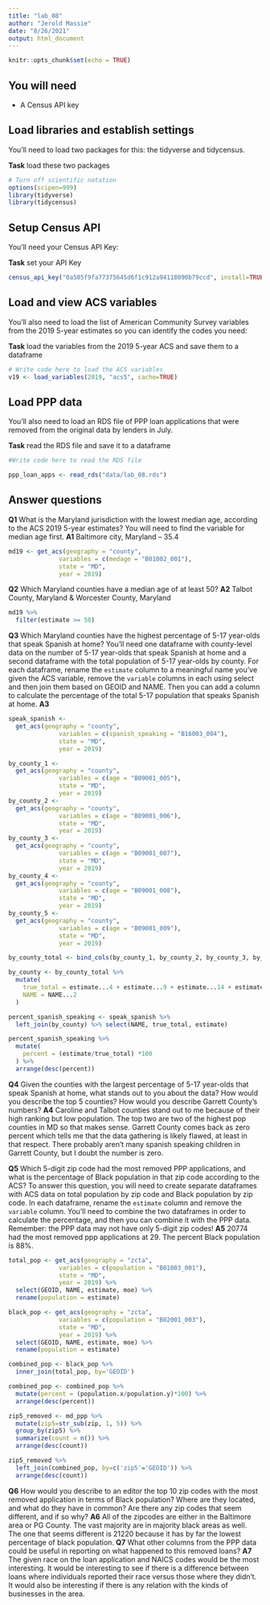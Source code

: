 ```yaml
---
title: "lab_08"
author: "Jerold Massie"
date: "8/26/2021"
output: html_document
---
```


```r
knitr::opts_chunk$set(echo = TRUE)
```

## You will need

* A Census API key

## Load libraries and establish settings

You'll need to load two packages for this: the tidyverse and tidycensus.

**Task** load these two packages

```r
# Turn off scientific notation
options(scipen=999)
library(tidyverse)
library(tidycensus)
```

## Setup Census API

You'll need your Census API Key:

**Task** set your API Key

```r
census_api_key("0a505f9fa77375645d6f1c912a94118090b79ccd", install=TRUE)
```

## Load and view ACS variables

You'll also need to load the list of American Community Survey variables from the 2019 5-year estimates so you can identify the codes you need:

**Task** load the variables from the 2019 5-year ACS and save them to a dataframe

```r
# Write code here to load the ACS variables
v19 <- load_variables(2019, "acs5", cache=TRUE)
```

## Load PPP data

You'll also need to load an RDS file of PPP loan applications that were removed from the original data by lenders in July.

**Task** read the RDS file and save it to a dataframe

```r
#Write code here to read the RDS file

ppp_loan_apps <- read_rds("data/lab_08.rds")
```

## Answer questions

**Q1** What is the Maryland jurisdiction with the lowest median age, according to the ACS 2019 5-year estimates? You will need to find the variable for median age first.
**A1**
Baltimore city, Maryland -- 35.4
```r
md19 <- get_acs(geography = "county",
              variables = c(medage = "B01002_001"),
              state = "MD",
              year = 2019)
```

**Q2** Which Maryland counties have a median age of at least 50?
**A2**
Talbot County, Maryland & Worcester County, Maryland
```r
md19 %>%
  filter(estimate >= 50)
```

**Q3** Which Maryland counties have the highest percentage of 5-17 year-olds that speak Spanish at home? You'll need one dataframe with county-level data on the number of 5-17 year-olds that speak Spanish at home and a second dataframe with the total population of 5-17 year-olds by county. For each dataframe, rename the `estimate` column to a meaningful name you've given the ACS variable, remove the `variable` columns in each using select and then join them based on GEOID and NAME. Then you can add a column to calculate the percentage of the total 5-17 population that speaks Spanish at home.
**A3**

```r
speak_spanish <-
  get_acs(geography = "county",
              variables = c(spanish_speaking = "B16003_004"),
              state = "MD",
              year = 2019)
```

```r
by_county_1 <-
  get_acs(geography = "county",
              variables = c(age = "B09001_005"),
              state = "MD",
              year = 2019)
by_county_2 <-
  get_acs(geography = "county",
              variables = c(age = "B09001_006"),
              state = "MD",
              year = 2019)
by_county_3 <-
  get_acs(geography = "county",
              variables = c(age = "B09001_007"),
              state = "MD",
              year = 2019)
by_county_4 <-
  get_acs(geography = "county",
              variables = c(age = "B09001_008"),
              state = "MD",
              year = 2019)
by_county_5 <-
  get_acs(geography = "county",
              variables = c(age = "B09001_009"),
              state = "MD",
              year = 2019)

```
```r
by_county_total <- bind_cols(by_county_1, by_county_2, by_county_3, by_county_4, by_county_5)
```

```r
by_county <- by_county_total %>%
  mutate(
    true_total = estimate...4 + estimate...9 + estimate...14 + estimate...19 + estimate...24,
    NAME = NAME...2
  )
```

```r
percent_spanish_speaking <- speak_spanish %>% 
  left_join(by_county) %>% select(NAME, true_total, estimate)

percent_spanish_speaking %>%
  mutate(
    percent = (estimate/true_total) *100
  ) %>%
  arrange(desc(percent))
```

**Q4** Given the counties with the largest percentage of 5-17 year-olds that speak Spanish at home, what stands out to you about the data? How would you describe the top 5 counties? How would you describe Garrett County's numbers?
**A4**
Caroline and Talbot counties stand out to me because of their high ranking but low population. The top two are two of the highest pop counties in MD so that makes sense. Garrett County comes back as zero percent which tells me that the data gathering is likely flawed, at least in that respect. There probably aren't many spanish speaking children in Garrett County, but I doubt the number is zero.

**Q5** Which 5-digit zip code had the most removed PPP applications, and what is the percentage of Black population in that zip code according to the ACS? To answer this question, you will need to create separate dataframes with ACS data on total population by zip code and Black population by zip code. In each dataframe, rename the `estimate` column and remove the `variable` column. You'll need to combine the two dataframes in order to calculate the percentage, and then you can combine it with the PPP data. Remember: the PPP data may not have only 5-digit zip codes!
**A5**
20774 had the most removed ppp applications at 29. The percent Black population is 88%.  
```r
total_pop <- get_acs(geography = "zcta",
              variables = c(population = "B01003_001"),
              state = "MD",
              year = 2019) %>%
  select(GEOID, NAME, estimate, moe) %>%
  rename(population = estimate)

black_pop <- get_acs(geography = "zcta",
              variables = c(population = "B02001_003"),
              state = "MD",
              year = 2019) %>%
  select(GEOID, NAME, estimate, moe) %>%
  rename(population = estimate)

combined_pop <- black_pop %>%
  inner_join(total_pop, by='GEOID')

combined_pop <- combined_pop %>%
  mutate(percent = (population.x/population.y)*100) %>%
  arrange(desc(percent))
```

```r
zip5_removed <- md_ppp %>%
  mutate(zip5=str_sub(zip, 1, 5)) %>%
  group_by(zip5) %>%
  summarize(count = n()) %>%
  arrange(desc(count))

zip5_removed %>%
  left_join(combined_pop, by=c('zip5'='GEOID')) %>%
  arrange(desc(count))
```


**Q6** How would you describe to an editor the top 10 zip codes with the most removed application in terms of Black population? Where are they located, and what do they have in common? Are there any zip codes that seem different, and if so why?
**A6**
All of the zipcodes are either in the Baltimore area or PG County. The vast majority are in majority black areas as well. The one that seems different is 21220 because it has by far the lowest percentage of black population. 
**Q7** What other columns from the PPP data could be useful in reporting on what happened to this removed loans?
**A7**
The given race on the loan application and NAICS codes would be the most interesting. It would be interesting to see if there is a difference between loans where individuals reported their race versus those where they didn't. It would also be interesting if there is any relation with the kinds of businesses in the area.